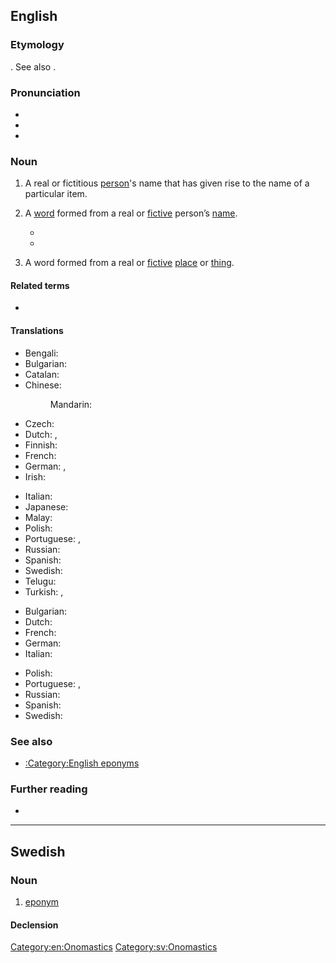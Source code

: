 ==English==
{{was wotd|2006|November|18}}

===Etymology===
{{back-form|en|eponymous}}. See also {{affix|en|-onym}}.

===Pronunciation===
* {{IPA|en|/ˈɛpənɪm/}}
* {{audio|en|en-us-eponym.ogg|Audio (US)}}
* {{audio|en|en-au-eponym.ogg|Audio (AU)}}

===Noun===
{{examples|* {{l|en|Alzheimer's disease}}
* {{l|en|boycott}}
* {{l|en|Columbia}}
* {{l|en|sandwich}}
* {{l|en|Victorian}}}}
{{en-noun}}

# A real or fictitious [[person]]'s name that has given rise to the name of a particular item.
#: {{ux|en|Romulus is the '''eponym''' of Rome.}}
# A [[word]] formed from a real or [[fictive]] person’s [[name]].
#: {{syn|en|namesake}}
#: {{ux|en|Rome is an '''eponym''' of Romulus.}}
#* {{quote-book|en|year=2004|author=Bill Sherk|title=500 Years of New Words|isbn=1459718224|passage=[Mesmer] lives on today as the root of the '''eponym''' ''mesmerize''.}}
#* {{quote-book|en|year=2015|author=Robert B. Taylor|title=What Every Medical Writer Needs to Know|isbn=3319202642|passage=For their dubious contribution to literature, Doctor Bowdler and Henrietta were recognized with the '''eponym''' ''bowdlerize''[.]}}
# {{lb|en|loosely|nonstandard|by extension}} A word formed from a real or [[fictive]] [[place]] or [[thing]].
#: {{syn|en|toponym}}
#: {{ux|en|“Tangerine” is an '''eponym''' of Tangier.}}

====Related terms====
* {{l|en|eponymous}}

====Translations====
{{trans-top|person's name that has given rise to the name of something}}
* Bengali: {{t|bn|ব্যক্তির নামে নামাঙ্কিত}}
* Bulgarian: {{t|bg|епоним|m}}
* Catalan: {{t+|ca|epònim|m}}
* Chinese:
*: Mandarin: {{t|cmn|名祖|tr=míngzǔ|sc=Hani}}
* Czech: {{t|cs|eponymum|n}}
* Dutch: {{t+|nl|eponiem|n}}, {{t+|nl|naamgever|m}}
* Finnish: {{t|fi|eponyymi}}
* French: {{t+|fr|éponyme|m}}
* German: {{t|de|Namensgeber|m}}, {{t+|de|Eponym|n}}
* Irish: {{t|ga|eapainm|m}}
{{trans-mid}}
* Italian: {{t+|it|eponimo|m}}
* Japanese: {{t|ja|名祖|tr=なおや, naoya|sc=Jpan}}
* Malay: {{t|ms|eponim}}
* Polish: {{t+|pl|eponim|m}}
* Portuguese: {{t|pt|epónimo|m}} {{qualifier|Portugal}}, {{t+|pt|epônimo|m}} {{qualifier|Brazil}}
* Russian: {{t+|ru|эпоним|m}}
* Spanish: {{t+|es|epónimo|m}}
* Swedish: {{t+|sv|eponym|c}}
* Telugu: {{t|te|నామకారకుడు}}
* Turkish: {{qualifier|psychology}} {{t|tr|eponim}}, {{t|tr|ad veren}}
{{trans-bottom}}

{{trans-top|word formed from a person’s name}}
* Bulgarian: {{t|bg|епоним|m}}
* Dutch: {{t+|nl|eponiem|n}}
* French: {{t+|fr|éponyme|m}}
* German: {{t+|de|Eponym|n}}
* Italian: {{t+|it|eponimo|m}}
{{trans-mid}}
* Polish: {{t+|pl|eponim|m}}
* Portuguese: {{t|pt|epónimo|m}} {{qualifier|Portugal}}, {{t+|pt|epônimo|m}} {{qualifier|Brazil}}
* Russian: {{t+|ru|эпоним|m}}
* Spanish: {{t+|es|epónimo|m}}
* Swedish: {{t+|sv|eponym|c}}
{{trans-bottom}}

===See also===
* [[:Category:English eponyms]]

===Further reading===
* {{pedia}}

[[Category:en:Onomastics]]

----

==Swedish==

===Noun===
{{sv-noun|c}}

# [[#English|eponym]]

====Declension====
{{sv-infl-noun-c-er}}

[[Category:sv:Onomastics]]
